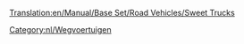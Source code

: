 [[Translation:en/Manual/Base Set/Road Vehicles/Sweet Trucks]]

{{nl/Wegvoertuig|name     = MightyMover Snoeptruck
  |img      =en/MightyMover Sweet.png|price    = £4.797 (€9.594)
  |speed    = 30 mph (48 km/h)
  |annual   = £421 (€842)
  |designed = 1936
  |life     = 15
  |capacity = 17 zakken [[nl/Manual/Base Set/Cargos/Snoep|snoep]]
}}
{{nl/Wegvoertuig|name     = Powernaught Snoeptruck
  |img      =en/Powernaught Sweet.png|price    = £6.027 (€12.054)
  |speed    = 55 mph (88 km/h)
  |annual   = £787 (€1.574)
  |designed = 1979
  |life     = 15
  |capacity = 19 zakken [[nl/Manual/Base Set/Cargos/Snoep|snoep]]
}}
{{nl/Wegvoertuig|name     = Wizzowow Snoeptruck
  |img      =en/Wizzow Sweet.png|price    = £6.437 (€12.874)
  |speed    = 70 mph (112 km/h)
  |annual   = £1.125 (€2.250)
  |designed = 2017
  |life     = 15
  |capacity = 22 zakken [[nl/Manual/Base Set/Cargos/Snoep|snoep]]
}}
[[Category:nl/Wegvoertuigen]]